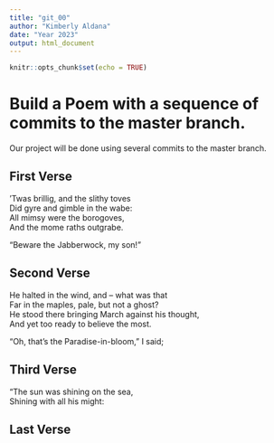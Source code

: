 ```yaml
---
title: "git_00"
author: "Kimberly Aldana"
date: "Year 2023"
output: html_document
---
```


```r
knitr::opts_chunk$set(echo = TRUE)
```
# Build a Poem with a sequence of commits to the master branch.
Our project will be done using several commits to the master branch.
<!-- Do not modify or change any text in "!--" bracketed areas such as this --- these are instructions to
you, if you change any of this the git program will notice it and compromise your git merging strategy !-->

## First Verse 
<!--Put the first five lines of a poem by Lewis Carrol in this section!-->
  ’Twas brillig, and the slithy toves  
      Did gyre and gimble in the wabe:  
All mimsy were the borogoves,  
      And the mome raths outgrabe.  

“Beware the Jabberwock, my son!"  

## Second Verse
<!--Put the first five lines of a poem by Robert Frost here!-->
He halted in the wind, and -- what was that  
Far in the maples, pale, but not a ghost?  
He stood there bringing March against his thought,  
And yet too ready to believe the most.  

"Oh, that's the Paradise-in-bloom," I said;   

## Third Verse
<!--Put the first two verses of The Walrus and the Carpenter here!-->
"The sun was shining on the sea,  
      Shining with all his might:  
      
## Last Verse
<!--Put a short poem of your choice 8-20 lines,here!-->
